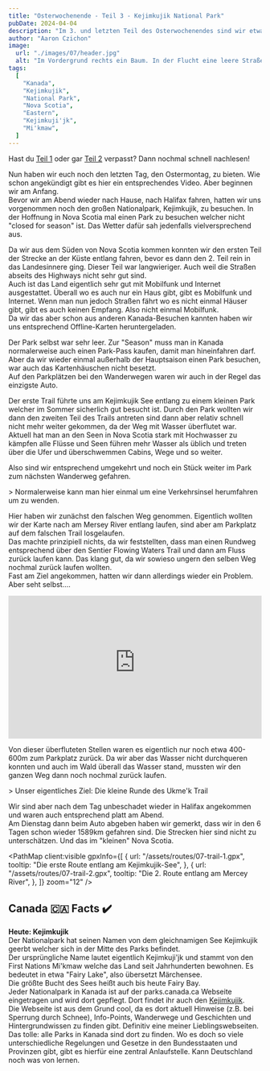 ```yaml
---
title: "Osterwochenende - Teil 3 - Kejimkujik National Park"
pubDate: 2024-04-04
description: "Im 3. und letzten Teil des Osterwochenendes sind wir etwas im Kejimkujik National Park spazieren gegangen. Der Park war leer und wir hatten die Wanderwege fast für uns alleine. Aber seht selbst."
author: "Aaron Czichon"
image:
  url: "./images/07/header.jpg"
  alt: "Im Vordergrund rechts ein Baum. In der Flucht eine leere Straße und davor eine Wiese."
tags:
  [
    "Kanada",
    "Kejimkujik",
    "National Park",
    "Nova Scotia",
    "Eastern",
    "Kejimkuji'jk",
    "Mi'kmaw",
  ]
---
```



Hast du [Teil 1](https://canada.aaronczichon.de/blog/05-good-friday/) oder gar [Teil 2](https://canada.aaronczichon.de/blog/06-eastern-part-2/) verpasst? Dann nochmal schnell nachlesen!

Nun haben wir euch noch den letzten Tag, den Ostermontag, zu bieten. Wie schon angekündigt gibt es hier ein entsprechendes Video. Aber beginnen wir am Anfang.  
Bevor wir am Abend wieder nach Hause, nach Halifax fahren, hatten wir uns vorgenommen noch den großen Nationalpark, Kejimkujik, zu besuchen. In der Hoffnung in Nova Scotia mal einen Park zu besuchen welcher nicht "closed for season" ist. Das Wetter dafür sah jedenfalls vielversprechend aus.

<DirectusImage assetId="0302a9fd-8566-4e97-a701-447092fd8740" />

Da wir aus dem Süden von Nova Scotia kommen konnten wir den ersten Teil der Strecke an der Küste entlang fahren, bevor es dann den 2. Teil rein in das Landesinnere ging. Dieser Teil war langwieriger. Auch weil die Straßen abseits des Highways nicht sehr gut sind.  
Auch ist das Land eigentlich sehr gut mit Mobilfunk und Internet ausgestattet. Überall wo es auch nur ein Haus gibt, gibt es Mobilfunk und Internet. Wenn man nun jedoch Straßen fährt wo es nicht einmal Häuser gibt, gibt es auch keinen Empfang. Also nicht einmal Mobilfunk.  
Da wir das aber schon aus anderen Kanada-Besuchen kannten haben wir uns entsprechend Offline-Karten heruntergeladen.

Der Park selbst war sehr leer. Zur "Season" muss man in Kanada normalerweise auch einen Park-Pass kaufen, damit man hineinfahren darf. Aber da wir wieder einmal außerhalb der Hauptsaison einen Park besuchen, war auch das Kartenhäuschen nicht besetzt.  
Auf den Parkplätzen bei den Wanderwegen waren wir auch in der Regel das einzigste Auto.

<DirectusImage assetId="40f8769c-1bba-471f-b5a6-2e6a43a5acc1" />

Der erste Trail führte uns am Kejimkujik See entlang zu einem kleinen Park welcher im Sommer sicherlich gut besucht ist. Durch den Park wollten wir dann den zweiten Teil des Trails antreten sind dann aber relativ schnell nicht mehr weiter gekommen, da der Weg mit Wasser überflutet war.  
Aktuell hat man an den Seen in Nova Scotia stark mit Hochwasser zu kämpfen alle Flüsse und Seen führen mehr Wasser als üblich und treten über die Ufer und überschwemmen Cabins, Wege und so weiter.

<DirectusImage assetId="f17e1e7a-1425-4638-9f38-e2dc0625916e" />
<DirectusImage assetId="0ad3319e-8d3d-44e3-b22e-bc41d94f65fd" />

Also sind wir entsprechend umgekehrt und noch ein Stück weiter im Park zum nächsten Wanderweg gefahren.

<DirectusImage assetId="07599f64-bd9e-4c78-a79c-a4831578237b" />> Normalerweise
kann man hier einmal um eine Verkehrsinsel herumfahren um zu wenden.

Hier haben wir zunächst den falschen Weg genommen. Eigentlich wollten wir der Karte nach am Mersey River entlang laufen, sind aber am Parkplatz auf dem falschen Trail losgelaufen.  
Das machte prinzipiell nichts, da wir feststellten, dass man einen Rundweg entsprechend über den Sentier Flowing Waters Trail und dann am Fluss zurück laufen kann. Das klang gut, da wir sowieso ungern den selben Weg nochmal zurück laufen wollten.  
Fast am Ziel angekommen, hatten wir dann allerdings wieder ein Problem. Aber seht selbst....

<div style="position: relative; padding-top: 56.25%;">
  <iframe
    src="https://customer-rnx58v5rm01lsk0m.cloudflarestream.com/26fdb9da57566624e1feac7b879f4376/iframe?poster=https%3A%2F%2Fcustomer-rnx58v5rm01lsk0m.cloudflarestream.com%2F26fdb9da57566624e1feac7b879f4376%2Fthumbnails%2Fthumbnail.jpg%3Ftime%3D%26height%3D600"
    loading="lazy"
    style="border: none; position: absolute; top: 0; left: 0; height: 100%; width: 100%;"
    allow="accelerometer; gyroscope; autoplay; encrypted-media; picture-in-picture;"
    allowfullscreen="true"
  ></iframe>
</div>

Von dieser überfluteten Stellen waren es eigentlich nur noch etwa 400-600m zum Parkplatz zurück. Da wir aber das Wasser nicht durchqueren konnten und auch im Wald überall das Wasser stand, mussten wir den ganzen Weg dann noch nochmal zurück laufen.

<DirectusImage assetId="44509a0c-6ba5-4b05-b0cf-e6bba9cc4beb" />> Unser
eigentliches Ziel: Die kleine Runde des Ukme'k Trail

Wir sind aber nach dem Tag unbeschadet wieder in Halifax angekommen und waren auch entsprechend platt am Abend.  
Am Dienstag dann beim Auto abgeben haben wir gemerkt, dass wir in den 6 Tagen schon wieder 1589km gefahren sind. Die Strecken hier sind nicht zu unterschätzen. Und das im "kleinen" Nova Scotia.

<PathMap
  client:visible
  gpxInfo={[
    {
      url: "/assets/routes/07-trail-1.gpx",
      tooltip: "Die erste Route entlang am Kejimkujik-See",
    },
    {
      url: "/assets/routes/07-trail-2.gpx",
      tooltip: "Die 2. Route entlang am Mercey River",
    },
  ]}
  zoom="12"
/>

## Canada 🇨🇦 Facts ✔️

**Heute: Kejimkujik**  
Der Nationalpark hat seinen Namen von dem gleichnamigen See Kejimkujik geerbt welcher sich in der Mitte des Parks befindet.  
Der ursprüngliche Name lautet eigentlich Kejimkuji'jk und stammt von den First Nations Mi'kmaw welche das Land seit Jahrhunderten bewohnen. Es bedeutet in etwa "Fairy Lake", also übersetzt Märchensee.  
Die größte Bucht des Sees heißt auch bis heute Fairy Bay.  
Jeder Nationalpark in Kanada ist auf der parks.canada.ca Webseite eingetragen und wird dort gepflegt. Dort findet ihr auch den [Kejimkujik](https://parks.canada.ca/pn-np/ns/kejimkujik).  
Die Webseite ist aus dem Grund cool, da es dort aktuell Hinweise (z.B. bei Sperrung durch Schnee), Info-Points, Wanderwege und Geschichten und Hintergrundwissen zu finden gibt. Definitiv eine meiner Lieblingswebseiten.  
Das tolle: alle Parks in Kanada sind dort zu finden. Wo es doch so viele unterschiedliche Regelungen und Gesetze in den Bundesstaaten und Provinzen gibt, gibt es hierfür eine zentral Anlaufstelle. Kann Deutschland noch was von lernen.

<DirectusImage assetId="2a5735ad-02b8-4d50-b434-add7effccf73" />
